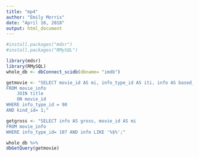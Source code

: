 ```yaml
---
title: "mp4"
author: "Emily Morris"
date: "April 16, 2018"
output: html_document
---
```


```r

#install.packages("mdsr")
#install.packages("RMySQL")

library(mdsr)
library(RMySQL)
whole_db <- dbConnect_scidb(dbname= "imdb")
```

```r
getmovie <- "SELECT movie_id AS mi, info_type_id AS iti, info AS based_on, title AS t, production_year AS year
FROM movie_info 
	JOIN title 
	ON movie_id
WHERE info_type_id = 90
AND kind_id= 1;"

getgross <- "SELECT info AS gross, movie_id AS mi
FROM movie_info
WHERE info_type_id= 107 AND info LIKE '%$%';"
```

```r
whole_db %>%
dbGetQuery(getmovie)
```